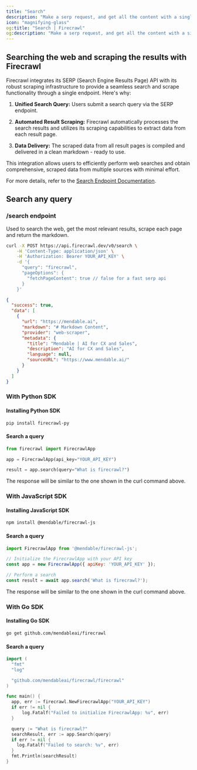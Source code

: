 ```yaml
---
title: "Search"
description: "Make a serp request, and get all the content with a single API request"
icon: "magnifying-glass"
og:title: "Search | Firecrawl"
og:description: "Make a serp request, and get all the content with a single API request"
---
```


## Searching the web and scraping the results with Firecrawl

Firecrawl integrates its SERP (Search Engine Results Page) API with its robust scraping infrastructure to provide a seamless search and scrape functionality through a single endpoint. Here's why:

1. **Unified Search Query:**
   Users submit a search query via the SERP endpoint.

2. **Automated Result Scraping:**
   Firecrawl automatically processes the search results and utilizes its scraping capabilities to extract data from each result page.

3. **Data Delivery:**
   The scraped data from all result pages is compiled and delivered in a clean markdown - ready to use.

This integration allows users to efficiently perform web searches and obtain comprehensive, scraped data from multiple sources with minimal effort.

For more details, refer to the [Search Endpoint Documentation](https://docs.firecrawl.dev/api-reference/endpoint/search).

## Search any query

### /search endpoint

Used to search the web, get the most relevant results, scrape each page and return the markdown.

```bash
curl -X POST https://api.firecrawl.dev/v0/search \
    -H 'Content-Type: application/json' \
    -H 'Authorization: Bearer YOUR_API_KEY' \
    -d '{
      "query": "firecrawl",
      "pageOptions": {
        "fetchPageContent": true // false for a fast serp api
      }
    }'
```

```json
{
  "success": true,
  "data": [
    {
      "url": "https://mendable.ai",
      "markdown": "# Markdown Content",
      "provider": "web-scraper",
      "metadata": {
        "title": "Mendable | AI for CX and Sales",
        "description": "AI for CX and Sales",
        "language": null,
        "sourceURL": "https://www.mendable.ai/"
      }
    }
  ]
}
```

### With Python SDK

#### Installing Python SDK

```bash
pip install firecrawl-py
```

#### Search a query

```python
from firecrawl import FirecrawlApp

app = FirecrawlApp(api_key="YOUR_API_KEY")

result = app.search(query="What is firecrawl?")
```


The response will be similar to the one shown in the curl command above.

### With JavaScript SDK

#### Installing JavaScript SDK

```bash
npm install @mendable/firecrawl-js
```

#### Search a query

```javascript
import FirecrawlApp from '@mendable/firecrawl-js';

// Initialize the FirecrawlApp with your API key
const app = new FirecrawlApp({ apiKey: 'YOUR_API_KEY' });

// Perform a search
const result = await app.search('What is firecrawl?');
```

The response will be similar to the one shown in the curl command above.

### With Go SDK

#### Installing Go SDK

```bash
go get github.com/mendableai/firecrawl
```

#### Search a query

```go
import (
  "fmt"
  "log"

  "github.com/mendableai/firecrawl/firecrawl"
)

func main() {
  app, err := firecrawl.NewFirecrawlApp("YOUR_API_KEY")
  if err != nil {
      log.Fatalf("Failed to initialize FirecrawlApp: %v", err)
  }

  query := "What is firecrawl?"
  searchResult, err := app.Search(query)
  if err != nil {
    log.Fatalf("Failed to search: %v", err)
  }
  fmt.Println(searchResult)
}
```